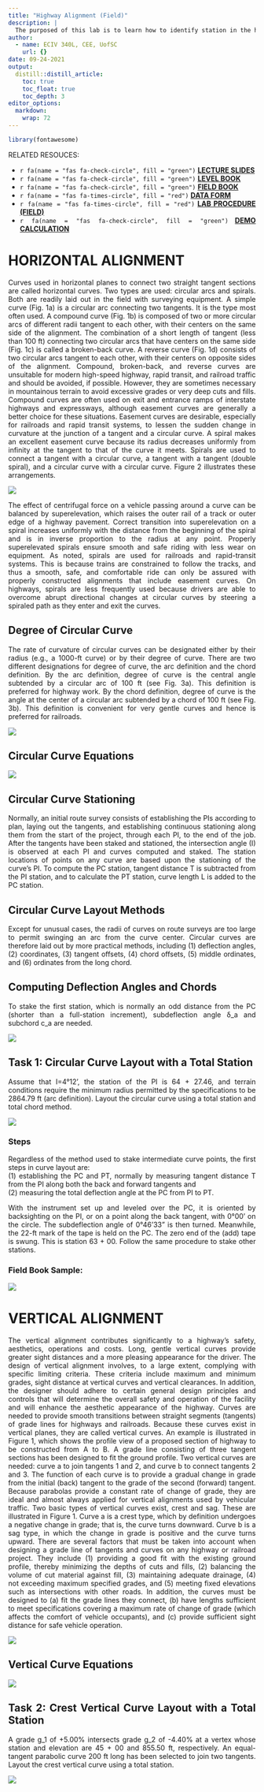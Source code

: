 ```yaml
---
title: "Highway Alignment (Field)"
description: |
  The purposed of this lab is to learn how to identify station in the highway horizontal curve using Total Station (TS).
author:
  - name: ECIV 340L, CEE, UofSC
    url: {}
date: 09-24-2021
output:
  distill::distill_article:
    toc: true
    toc_float: true
    toc_depth: 3
editor_options: 
  markdown: 
    wrap: 72
---
```


```{=html}
<style>
body {
text-align: justify}
</style>
```
```r
library(fontawesome)
```

RELATED RESOUCES:

-   `r fa(name = "fas fa-check-circle", fill = "green")` [**LECTURE
    SLIDES**](https://emailsc-my.sharepoint.com/:p:/g/personal/ahmedf_email_sc_edu/Ecps8JDUpfRGs7G7TopMqwsBWBmduWAXWMBzl9I_xBIJag?e=OUydzj)
-   `r fa(name = "fas fa-check-circle", fill = "green")` [**LEVEL
    BOOK**](https://emailsc-my.sharepoint.com/:b:/g/personal/ahmedf_email_sc_edu/ESyiKQnHnZVCqqfCTH8MAJoBwobAMCcLoEvl_7Kj3aNHZA?e=OxD4TD)
-   `r fa(name = "fas fa-check-circle", fill = "green")` [**FIELD
    BOOK**](https://emailsc-my.sharepoint.com/:b:/g/personal/ahmedf_email_sc_edu/EbY8KWP9bDdAhe9G0sqjULYB6jo5q9xZEoQJAWC4ErwGMw?e=MgWRvZ)
-   `r fa(name = "fas fa-times-circle", fill = "red")` [**DATA FORM**]()
-   `r fa(name = "fas fa-times-circle", fill = "red")` [**LAB PROCEDURE (FIELD)**]()
-   `r fa(name = "fas fa-check-circle", fill = "green")` [**DEMO
    CALCULATION**](https://emailsc-my.sharepoint.com/:x:/g/personal/ahmedf_email_sc_edu/ESVOtgR8A-BGnY3EA6dPTV4BMuKsKT4jRAr3a-MszbxkPA?e=KjXy1J)

# HORIZONTAL ALIGNMENT

Curves used in horizontal planes to connect two straight tangent
sections are called horizontal curves. Two types are used: circular arcs
and spirals. Both are readily laid out in the field with surveying
equipment. A simple curve (Fig. 1a) is a circular arc connecting two
tangents. It is the type most often used. A compound curve (Fig. 1b) is
composed of two or more circular arcs of different radii tangent to each
other, with their centers on the same side of the alignment. The
combination of a short length of tangent (less than 100 ft) connecting
two circular arcs that have centers on the same side (Fig. 1c) is called
a broken-back curve. A reverse curve (Fig. 1d) consists of two circular
arcs tangent to each other, with their centers on opposite sides of the
alignment. Compound, broken-back, and reverse curves are unsuitable for
modern high-speed highway, rapid transit, and railroad traffic and
should be avoided, if possible. However, they are sometimes necessary in
mountainous terrain to avoid excessive grades or very deep cuts and
fills. Compound curves are often used on exit and entrance ramps of
interstate highways and expressways, although easement curves are
generally a better choice for these situations. Easement curves are
desirable, especially for railroads and rapid transit systems, to lessen
the sudden change in curvature at the junction of a tangent and a
circular curve. A spiral makes an excellent easement curve because its
radius decreases uniformly from infinity at the tangent to that of the
curve it meets. Spirals are used to connect a tangent with a circular
curve, a tangent with a tangent (double spiral), and a circular curve
with a circular curve. Figure 2 illustrates these arrangements.

![](fig2_spiral_transition_curves.PNG)

The effect of centrifugal force on a vehicle passing around a curve can
be balanced by superelevation, which raises the outer rail of a track or
outer edge of a highway pavement. Correct transition into superelevation
on a spiral increases uniformly with the distance from the beginning of
the spiral and is in inverse proportion to the radius at any point.
Properly superelevated spirals ensure smooth and safe riding with less
wear on equipment. As noted, spirals are used for railroads and
rapid-transit systems. This is because trains are constrained to follow
the tracks, and thus a smooth, safe, and comfortable ride can only be
assured with properly constructed alignments that include easement
curves. On highways, spirals are less frequently used because drivers
are able to overcome abrupt directional changes at circular curves by
steering a spiraled path as they enter and exit the curves.

## Degree of Circular Curve

The rate of curvature of circular curves can be designated either by
their radius (e.g., a 1000-ft curve) or by their degree of curve. There
are two different designations for degree of curve, the arc definition
and the chord definition. By the arc definition, degree of curve is the
central angle subtended by a circular arc of 100 ft (see Fig. 3a). This
definition is preferred for highway work. By the chord definition,
degree of curve is the angle at the center of a circular arc subtended
by a chord of 100 ft (see Fig. 3b). This definition is convenient for
very gentle curves and hence is preferred for railroads.

![](fig3_deg_circular_curve.PNG)

## Circular Curve Equations

![](fig4_eqn_circular_curve.PNG)

## Circular Curve Stationing

Normally, an initial route survey consists of establishing the PIs
according to plan, laying out the tangents, and establishing continuous
stationing along them from the start of the project, through each PI, to
the end of the job. After the tangents have been staked and stationed,
the intersection angle (I) is observed at each PI and curves computed
and staked. The station locations of points on any curve are based upon
the stationing of the curve's PI. To compute the PC station, tangent
distance T is subtracted from the PI station, and to calculate the PT
station, curve length L is added to the PC station.

## Circular Curve Layout Methods

Except for unusual cases, the radii of curves on route surveys are too
large to permit swinging an arc from the curve center. Circular curves
are therefore laid out by more practical methods, including (1)
deflection angles, (2) coordinates, (3) tangent offsets, (4) chord
offsets, (5) middle ordinates, and (6) ordinates from the long chord.

## Computing Deflection Angles and Chords

To stake the first station, which is normally an odd distance from the
PC (shorter than a full-station increment), subdeflection angle δ_a and
subchord c_a are needed.

![](fig5_cir_curve_stationing.PNG)

## Task 1: Circular Curve Layout with a Total Station

Assume that I=4°12', the station of the PI is 64 + 27.46, and terrain
conditions require the minimum radius permitted by the specifications to
be 2864.79 ft (arc definition). Layout the circular curve using a total
station and total chord method.

![](fig6_task1.PNG)

### Steps

Regardless of the method used to stake intermediate curve points, the
first steps in curve layout are:\
(1) establishing the PC and PT, normally by measuring tangent distance T
from the PI along both the back and forward tangents and\
(2) measuring the total deflection angle at the PC from PI to PT.

With the instrument set up and leveled over the PC, it is oriented by
backsighting on the PI, or on a point along the back tangent, with 0°00'
on the circle. The subdeflection angle of 0°46'33" is then turned.
Meanwhile, the 22-ft mark of the tape is held on the PC. The zero end of
the (add) tape is swung. This is station 63 + 00. Follow the same
procedure to stake other stations.

### Field Book Sample:

![](fig7_task1_fieldbook.PNG)

# VERTICAL ALIGNMENT

The vertical alignment contributes significantly to a highway's safety,
aesthetics, operations and costs. Long, gentle vertical curves provide
greater sight distances and a more pleasing appearance for the driver.
The design of vertical alignment involves, to a large extent, complying
with specific limiting criteria. These criteria include maximum and
minimum grades, sight distance at vertical curves and vertical
clearances. In addition, the designer should adhere to certain general
design principles and controls that will determine the overall safety
and operation of the facility and will enhance the aesthetic appearance
of the highway. Curves are needed to provide smooth transitions between
straight segments (tangents) of grade lines for highways and railroads.
Because these curves exist in vertical planes, they are called vertical
curves. An example is illustrated in Figure 1, which shows the profile
view of a proposed section of highway to be constructed from A to B. A
grade line consisting of three tangent sections has been designed to fit
the ground profile. Two vertical curves are needed: curve a to join
tangents 1 and 2, and curve b to connect tangents 2 and 3. The function
of each curve is to provide a gradual change in grade from the initial
(back) tangent to the grade of the second (forward) tangent. Because
parabolas provide a constant rate of change of grade, they are ideal and
almost always applied for vertical alignments used by vehicular traffic.
Two basic types of vertical curves exist, crest and sag. These are
illustrated in Figure 1. Curve a is a crest type, which by definition
undergoes a negative change in grade; that is, the curve turns downward.
Curve b is a sag type, in which the change in grade is positive and the
curve turns upward. There are several factors that must be taken into
account when designing a grade line of tangents and curves on any
highway or railroad project. They include (1) providing a good fit with
the existing ground profile, thereby minimizing the depths of cuts and
fills, (2) balancing the volume of cut material against fill, (3)
maintaining adequate drainage, (4) not exceeding maximum specified
grades, and (5) meeting fixed elevations such as intersections with
other roads. In addition, the curves must be designed to (a) fit the
grade lines they connect, (b) have lengths sufficient to meet
specifications covering a maximum rate of change of grade (which affects
the comfort of vehicle occupants), and (c) provide sufficient sight
distance for safe vehicle operation.

![](fig8_vertical_curve.PNG)

## Vertical Curve Equations

![](fig8_eqn_vertical_curve.PNG)

## Task 2: Crest Vertical Curve Layout with a Total Station

A grade g_1 of +5.00% intersects grade g_2 of -4.40% at a vertex whose
station and elevation are 45 + 00 and 855.50 ft, respectively. An
equal-tangent parabolic curve 200 ft long has been selected to join two
tangents. Layout the crest vertical curve using a total station.

![](fig9_task2.PNG)

